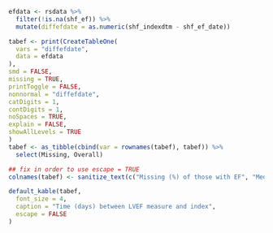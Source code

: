 ```r

efdata <- rsdata %>%
  filter(!is.na(shf_ef)) %>%
  mutate(diffefdate = as.numeric(shf_indexdtm - shf_ef_date))

tabef <- print(CreateTableOne(
  vars = "diffefdate",
  data = efdata
),
smd = FALSE,
missing = TRUE,
printToggle = FALSE,
nonnormal = "diffefdate",
catDigits = 1,
contDigits = 1,
noSpaces = TRUE,
explain = FALSE,
showAllLevels = TRUE
)
tabef <- as_tibble(cbind(var = rownames(tabef), tabef)) %>%
  select(Missing, Overall)

## fix in order to use escape = TRUE
colnames(tabef) <- sanitize_text(c("Missing (%) of those with EF", "Median [q1-q3]"))

default_kable(tabef,
  font_size = 4,
  caption = "Time (days) between LVEF measure and index",
  escape = FALSE
)
```

